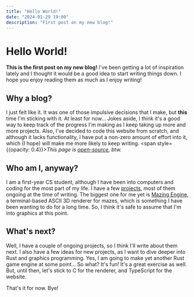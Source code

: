 ```yaml
---
title: "Hello World!"
date: "2024-01-29 19:00"
description: "First post on my new blog!"
---
```


# Hello World!
**This is the first post on my new blog!** I've been getting a lot of inspiration lately and I thought it would be a
good idea to start writing things down. I hope you enjoy reading them as much as I enjoy writing!

## Why a blog?
I just felt like it. It was one of those impulsive decisions that I make, but **this** time I'm sticking with it. At least for now...
Jokes aside, I think it's a good way to keep track of the progress I'm making as I keep taking up more and more projects.
Also, I've decided to code this website from scratch, and although it lacks functionality, I have put a non-zero amount of effort
into it, which (I hope) will make me more likely to keep writing.
<span style={{opacity: 0.4}}>*This page is [open-source](https://github.com/nolight132/dev-blog), btw.*</span>

## Who am I, anyway?
I am a first-year CS student, although I have been into computers and coding for the most part of my life. I have a few
[projects](https://github.com/nolight132), most of them ongoing at the time of writing. The biggest one for me yet is
[Mazing Engine](https://github.com/nolight132/mazing-engine), a terminal-based ASCII 3D renderer for mazes, which is something I have been wanting to do for a long time.
So, I think it's safe to assume that I'm into graphics at this point.


## What's next?
Well, I have a couple of ongoing projects, so I think I'll write about them next. I also have a few ideas for new projects, as I
want to dive deeper into Rust and graphics programming. Yes, I am going to make yet another Rust game engine at some point... So what?
It's fun! It's a great exercise as well. But, until then, let's stick to C for the renderer, and TypeScript for the website.

That's it for now. Bye!
